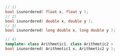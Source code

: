 ```cpp
// 1)
bool isunordered( float x, float y );
// 2)
bool isunordered( double x, double y );
// 3)
bool isunordered( long double x, long double y );
```
```cpp title="Additional Overloads"
// 4)
template< class Arithmetic1, class Arithmetic2 >
bool isunordered( Arithmetic1 x, Arithmetic2 y );
```